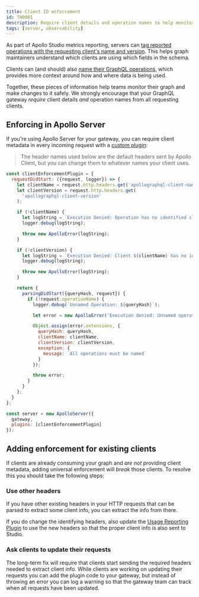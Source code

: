 ```yaml
---
title: Client ID enforcement
id: TN0001
description: Require client details and operation names to help monitor schema usage
tags: [server, observability]
---
```


As part of Apollo Studio metrics reporting, servers can [tag reported operations with the requesting client's name and version](/graphos/metrics/client-awareness). This helps graph maintainers understand which clients are using which fields in the schema.

Clients can (and should) also [name their GraphQL operations](/react/data/operation-best-practices/#name-all-operations), which provides more context around how and where data is being used.

Together, these pieces of information help teams monitor their graph and make changes to it safely. We strongly encourage that your GraphQL gateway _require_ client details _and_ operation names from all requesting clients.

## Enforcing in Apollo Server

If you're using Apollo Server for your gateway, you can require client metadata in every incoming request with a [custom plugin](/apollo-server/integrations/plugins/):

> The header names used below are the default headers sent by Apollo Client, but you can change them to whatever names your client uses.

```js title="index.js"
const clientEnforcementPlugin = {
  requestDidStart: ({request, logger}) => {
    let clientName = request.http.headers.get('apollographql-client-name');
    let clientVersion = request.http.headers.get(
      'apollographql-client-version'
    );

    if (!clientName) {
      let logString = `Execution Denied: Operation has no identified client`;
      logger.debug(logString);

      throw new ApolloError(logString);
    }

    if (!clientVersion) {
      let logString = `Execution Denied: Client ${clientName} has no identified version`;
      logger.debug(logString);

      throw new ApolloError(logString);
    }

    return {
      parsingDidStart({queryHash, request}) {
        if (!request.operationName) {
          logger.debug(`Unnamed Operation: ${queryHash}`);

          let error = new ApolloError('Execution denied: Unnamed operation');

          Object.assign(error.extensions, {
            queryHash: queryHash,
            clientName: clientName,
            clientVersion: clientVersion,
            exception: {
              message: `All operations must be named`
            }
          });

          throw error;
        }
      }
    };
  }
};

const server = new ApolloServer({
  gateway,
  plugins: [clientEnforcementPlugin]
});
```

## Adding enforcement for existing clients

If clients are already consuming your graph and _are not_ providing client metadata, adding universal enforcement will _break_ those clients. To resolve this you should take the following steps:

### Use other headers

If you have other existing headers in your HTTP requests that can be parsed to extract some client info, you can extract the info from there.

If you do change the identifying headers, also update the [Usage Reporting Plugin](/graphos/metrics/client-awareness/#advanced-apollo-server-configuration) to use the new headers so that the proper client info is also sent to Studio.

### Ask clients to update their requests

The long-term fix will require that clients start sending the required headers needed to extract client info. While clients are working on updating their requests you can add the plugin code to your gateway, but instead of throwing an error you can log a warning so that the gateway team can track when all requests have been updated.
